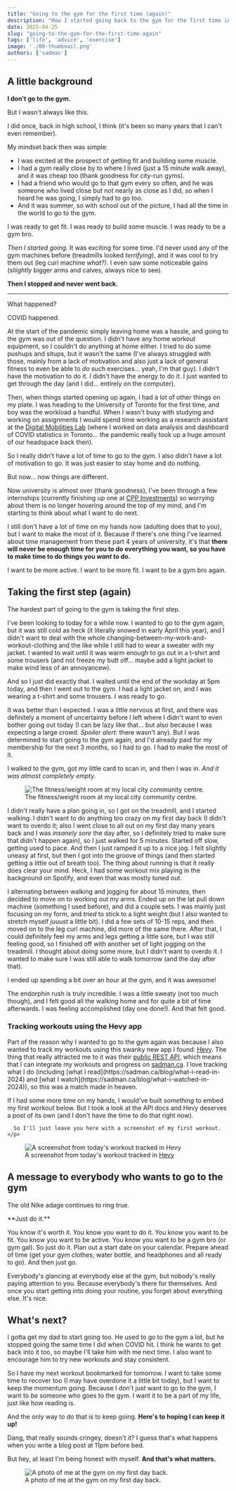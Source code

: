 ```yaml
---
title: "Going to the gym for the first time (again)"
description: "How I started going back to the gym for the first time in a long time."
date: 2025-04-25
slug: "going-to-the-gym-for-the-first-time-again"
tags: ['life', 'advice', 'exercise']
image: './00-thumbnail.png'
authors: ['sadman']
---
```



## A little background

**I don't go to the gym.**


<Callout type="warning" icon="lucide:history">
  But I wasn't always like this.
</Callout>

I did once, back in high school, I think (it's been so many years that I can't even remember). 

My mindset back then was simple:

- I was excited at the prospect of getting fit and building some muscle. 
- I had a gym really close by to where I lived (just a 15 minute walk away), and it was cheap too (thank goodness for city-run gyms). 
- I had a friend who would go to that gym every so often, and he was someone who lived close but not nearly as close as I did, so when I heard he was going, I simply had to go too. 
- And it was summer, so with school out of the picture, I had all the time in the world to go to the gym. 

I was ready to get fit. I was ready to build some muscle. I was ready to be a gym bro.

*Then I started going.* It was exciting for some time. I'd never used any of the gym machines before (treadmills looked *terrifying*), and it was cool to try them out (leg curl machine *what?)*. I even saw some noticeable gains (*sliightly* bigger arms and calves, always nice to see).

**Then I stopped and never went back.**

<hr/>

What happened? 

<Callout type="warning">
  COVID happened.
</Callout>

At the start of the pandemic simply leaving home was a hassle, and going to the gym was out of the question. I didn't have any home workout equipment, so I couldn't do anything at home either. I tried to do some pushups and situps, but it wasn't the same (I've always struggled with those, mainly from a lack of motivation and also just a lack of general fitness to even be able to *do* such exercises... yeah, I'm that guy). I didn't have the motivation to do it. I didn't have the energy to do it. I just wanted to get through the day (and I did... entirely on the computer).

Then, when things started opening up again, I had a lot of other things on my plate. I was heading to the University of Toronto for the first time, and boy was the workload a handful. When I wasn't busy with studying and working on assignments I would spend time working as a research assistant at the [Digital Mobilities Lab](https://torontoafterthefirstwave.com/) (where I worked on data analysis and dashboard of COVID statistics in Toronto... the pandemic really took up a huge amount of our headspace back then). 

So I really didn't have a lot of time to go to the gym. I also didn't have a lot of motivation to go. It was just easier to stay home and do nothing.

<Callout type="info" iconColor="text-green-950 dark:text-green-100" classes="border-green-950/100 bg-green-100 dark:border-green-100/100 dark:bg-green-950">
  But now... now things are different.
</Callout>

Now university is almost over (thank goodness), I've been through a few internships (currently finishing up one at [CPP Investments](https://www.cppinvestments.com/)) so worrying about them is no longer hovering around the top of my mind, and I'm starting to think about what I want to do next. 

I still don't have a lot of time on my hands now (adulting does that to you), but I want to make the most of it. Because if there's one thing I've learned about time management from these part 4 years of university, it's that **there will never be enough time for you to do everything you want, so you have to make time to do things you *want* to do.** 

I want to be more active. I want to be more fit. I want to be a gym bro again.

## Taking the first step (again)

<Callout type="warning">
  The hardest part of going to the gym is taking the first step.
</Callout>

I've been looking to today for a while now. I wanted to go to the gym again, but it was still cold as heck (it literally snowed in early April this year), and I didn't want to deal with the whole changing-between-my-work-and-workout-clothing and the like while I still had to wear a sweater with my jacket. I wanted to wait until it was warm enough to go out in a t-shirt and some trousers (and not freeze my butt off... maybe add a light jacket to make wind less of an annoyancew).

And so I just did exactly that. I waited until the end of the workday at 5pm today, and then I went out to the gym. I had a light jacket on, and I was wearing a t-shirt and some trousers. I was ready to go.

It was better than I expected. I was a little nervous at first, and there was definitely a moment of uncertainty before I left where I didn't want to even bother going out today (I can be lazy like that... but also because I was expecting a large crowd. *Spoiler alert:* there wasn't any). But I was determined to start going to the gym again, and I'd already paid for my membership for the next 3 months, so I had to go. I had to make the most of it. 

I walked to the gym, got my little card to scan in, and then I was in. *And it was almost completely empty.*


<figure>
  <Image src={gym} alt="The fitness/weight room at my local city community centre." class="zoom-image" data-zoom-src="/blog/2025-04-25-going-to-the-gym-for-the-first-time-again/images/gym.jpg" />
  <figcaption>The fitness/weight room at my local city community centre.</figcaption>
</figure>

I didn't really have a plan going in, so I got on the treadmill, and I started walking. I didn't want to do anything too crazy on my first day back (I didn't want to overdo it; also I went close to all out on my first day many years back and I was *insanely sore* the day after, so I definitely tried to make sure that didn't happen again), so I just walked for 5 minutes. Started off slow, getting used to pace. And then I just ramped it up to a nice jog. I felt slightly uneasy at first, but then I got into the groove of things (and then started getting a little out of breath too). The thing about running is that it really does clear your mind. Heck, I had some workout mix playing in the background on Spotify, and even that was mostly tuned out. 

I alternating between walking and jogging for about 15 minutes, then decided to move on to working out my arms. Ended up on the lat pull down machine (something I used before), and did a couple sets. I was mainly just focusing on my form, and *tried* to stick to a light weight (but I also wanted to stretch myself *juuust* a little bit). I did a few sets of 10-15 reps, and then moved on to the leg curl machine, did more of the same there. After that, I could definitely feel my arms and legs getting a little sore, but I was still feeling good, so I finished off with another set of light jogging on the treadmill. I thought about doing some more, but I didn't want to overdo it. I wanted to make sure I was still able to walk tomorrow (and the day after that).

<Callout type="info" icon="lucide:smile" iconColor="text-blue-950 dark:text-blue-100" classes="border-blue-950/100 bg-blue-100 dark:border-blue-100/100 dark:bg-blue-950">
  I ended up spending a bit over an hour at the gym, and it was awesome!
</Callout>

The endorphin rush is truly incredible. I was a little sweaty (not too much though), and I felt good all the walking home and for quite a bit of time afterwards. I was feeling accomplished (day one done!). And that felt good.

### Tracking workouts using the Hevy app


<div class="flex flex-col md:flex-row items-start gap-6 my-6">
  <div class="flex-1">
    <p>
      Part of the reason why I wanted to go to the gym again was because I also wanted to track my workouts using this swanky new app I found: <a href="https://hevy.com">Hevy</a>. The thing that really attracted me to it was their <a href="https://api.hevyapp.com/docs/">public REST API</a>, which means that I can integrate my workouts and progress on <a href="https://sadman.ca">sadman.ca</a>. I love tracking what I do (including [what I read](https://sadman.ca/blog/what-i-read-in-2024) and [what I watch](https://sadman.ca/blog/what-i-watched-in-2024)), so this was a match made in heaven.
    </p>
    <p>
      If I had some more time on my hands, I would've built <em>something</em> to embed my first workout below. But I took a look at the API docs and Hevy deserves a post of its own (and I don't have the time to do that right now). 
      
      So I'll just leave you here with a screenshot of my first workout.
    </p>
  </div>

  <figure class="flex-1 flex flex-col items-center">
    <Image 
      src={hevyWorkout} 
      alt="A screenshot from today's workout tracked in Hevy" 
      class="zoom-image" 
      data-zoom-src="/blog/2025-04-25-going-to-the-gym-for-the-first-time-again/images/hevy-app-screenshot.png" 
      height={500}
    />
    <figcaption class="text-center text-sm text-gray-500 mt-2">
      A screenshot from today's workout tracked in <a href="https://hevy.com">Hevy</a>
    </figcaption>
  </figure>
</div>

## A message to everybody who wants to go to the gym

The old Nike adage continues to ring true.

<Callout type="info" iconColor="text-green-950 dark:text-green-100" classes="border-green-950/100 bg-green-100 dark:border-green-100/100 dark:bg-green-950">
  **Just do it.**
</Callout>

You know it's worth it. You know you want to do it. You know you want to be fit. You know you want to be active. You know you want to be a gym bro (or gym gal). So just do it. Plan out a start date on your calendar. Prepare ahead of time (get your gym clothes, water bottle, and headphones and all ready to go). And then just go.

Everybody's glancing at everybody else at the gym, but nobody's really paying attention to you. Because everybody's there for themselves. And once you start getting into doing your routine, you forget about everything else. It's nice. 

## What's next?

I gotta get my dad to start going too. He used to go to the gym a lot, but he stopped going the same time I did when COVID hit. I think he wants to get back into it too, so maybe I'll take him with me next time. I also want to encourage him to try new workouts and stay consistent.

So I have my next workout bookmarked for tomorrow. I want to take some time to recover too (I may have overdone it a little bit today), but I want to keep the momentum going. Because I don't just want to go to the gym, I want to *be* someone who goes to the gym. I want it to be a part of my life, just like how reading is.

And the only way to do that is to keep going. **Here's to hoping I can keep it up!**

<Callout type="info" icon="lucide:smile" iconColor="text-blue-950 dark:text-blue-100" classes="border-blue-950/100 bg-blue-100 dark:border-blue-100/100 dark:bg-blue-950">
  Dang, that really sounds cringey, doesn't it? I guess that's what happens when you write a blog post at 11pm before bed. 
  
  But hey, at least I'm being honest with myself. **And that's what matters.**
</Callout>


<figure>
  <Image src={gymPhoto} alt="A photo of me at the gym on my first day back." class="zoom-image" data-zoom-src="/blog/2025-04-25-going-to-the-gym-for-the-first-time-again/images/2025-04-25-first-day-back-at-the-gym.jpg" />
  <figcaption>A photo of me at the gym on my first day back.</figcaption>
</figure>